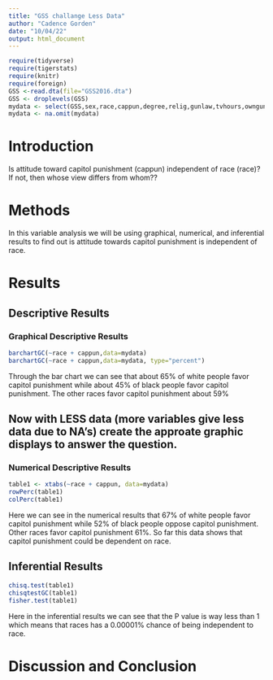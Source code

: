 ```yaml
---
title: "GSS challange Less Data"
author: "Cadence Gorden"
date: "10/04/22"
output: html_document
---
```








```r
require(tidyverse)
require(tigerstats)
require(knitr)
require(foreign)
GSS <-read.dta(file="GSS2016.dta")
GSS <- droplevels(GSS)
mydata <- select(GSS,sex,race,cappun,degree,relig,gunlaw,tvhours,owngun,age,wordsum)
mydata <- na.omit(mydata)
```

# Introduction

<!--In this section you explain what you are trying to show.  Where did the data come from?  What is the research or other question you are trying to answer?.  If you skimp in this section expect to be marked down in your grade. Paint a picture of the project a couple of paragraphs is expected!-->

Is attitude toward capitol punishment (cappun) independent of race (race)?
If not, then whose view differs from whom??

# Methods

<!--Decide on your methods:  use "variable analysis" or other appropriate descriptors.  Make sure to choose at least one graphical method and at least one numerical method. Discuss what data manipulations may be needed for example subsetting or other binning procedures and what sort of graphical displays and inferential tools will be used!-->

In this variable analysis we will be using graphical, numerical, and inferential results to find out is attitude towards capitol punishment is independent of race. 

# Results

<!--Divide this section into two sub-sections:  One for your descriptive  results and one for your inferential results.!-->

## Descriptive Results

### Graphical Descriptive Results

<!--Graphical results here.  Make sure to show your code.  Provide appropriate labels for axes, giving units if possible, and provide a good title for the graph, too.  Use the graphical results to describe the patterns if any that exist in the data as focused toward the research question. Bottom line is to explain the features of the graph that are relevant to conforming or departing to what is expected by your null hypothesis !-->

```r
barchartGC(~race + cappun,data=mydata)
barchartGC(~race + cappun,data=mydata, type="percent")

```

Through the bar chart we can see that about 65% of white people favor capitol punishment while  about 45% of black people favor capitol punishment. The other races favor capitol punishment about 59%

## Now with LESS data (more variables give less data due to NA's) create the approate graphic displays to answer the question.





### Numerical Descriptive Results

<!--Numerical results go here. Use the numerical results to describe the patterns if any that exist in the data as focused toward the research question!-->
```r
table1 <- xtabs(~race + cappun, data=mydata)
rowPerc(table1)
colPerc(table1)
```

Here we can see in the numerical results that 67% of white people favor capitol punishment while 52% of black people oppose capitol punishment. Other races favor capitol punishment 61%. So far this data shows that capitol punishment could be dependent on race. 



## Inferential Results

<!--State hypothesis clearly.  Make sure your discussion of the inferential test covers all the aspects that the test output produces, such as test statistic, p-value etc.  Make a decision about the null hypothesis, explain the assumptions on which the selected test/procedure was based, and why the chosen procedure satisfys the assumptions and is appropriate to answer the research question!-->

```r
chisq.test(table1)
chisqtestGC(table1)
fisher.test(table1)
```
 Here in the inferential results we can see that the P value is way less than 1 which means that races has a 0.00001% chance of being independent to race. 

# Discussion and Conclusion

<!--Discussion and conclusion here.  If you found a relationship be sure to consider whether the relationship occurs because one of the variavbles causes the other, or whether they perhasps are related for some other reason.  Watch the chapter 6 videos from the GeorgeTown videos collection.!-->
